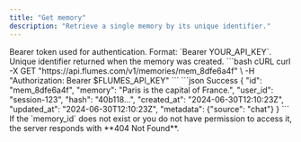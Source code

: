 ```yaml
---
title: "Get memory"
description: "Retrieve a single memory by its unique identifier."
---
```


<ParamField header="Authorization" type="string" required>
Bearer token used for authentication. Format: `Bearer YOUR_API_KEY`.
</ParamField>

<ParamField path="memory_id" type="string" required>
Unique identifier returned when the memory was created.
</ParamField>

<RequestExample>
```bash cURL
curl -X GET "https://api.flumes.com/v1/memories/mem_8dfe6a4f" \
  -H "Authorization: Bearer $FLUMES_API_KEY"
```
</RequestExample>

<ResponseExample>
```json Success
{
  "id": "mem_8dfe6a4f",
  "memory": "Paris is the capital of France.",
  "user_id": "session-123",
  "hash": "40b118...",
  "created_at": "2024-06-30T12:10:23Z",
  "updated_at": "2024-06-30T12:10:23Z",
  "metadata": {"source": "chat"}
}
```
</ResponseExample>

<Warning>
If the `memory_id` does not exist or you do not have permission to access it, the server responds with **404 Not Found**.
</Warning>
